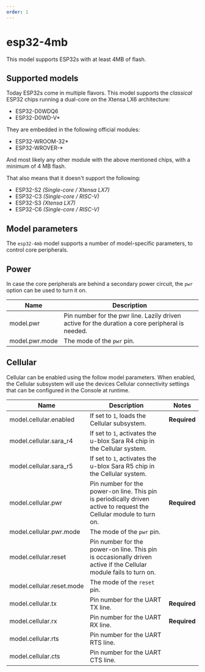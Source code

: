 ```yaml
---
order: 1
---
```


# esp32-4mb

This model supports ESP32s with at least 4MB of flash.

## Supported models

Today ESP32s come in multiple flavors. This model supports the *classical* ESP32 chips running a dual-core on the Xtensa LX6 architecture:

* ESP32-D0WDQ6
* ESP32-D0WD-V*

They are embedded in the following official modules:

* ESP32-WROOM-32*
* ESP32-WROVER-*

And most likely any other module with the above mentioned chips, with a minimum of 4 MB flash.


That also means that it doesn't support the following:

* ESP32-S2 *(Single-core / Xtensa LX7)*
* ESP32-C3 *(Single-core / RISC-V)*
* ESP32-S3 *(Xtensa LX7)*
* ESP32-C6 *(Single-core / RISC-V)*

## Model parameters

The `esp32-4mb` model supports a number of model-specific parameters, to control core peripherals.

## Power

In case the core peripherals are behind a secondary power circuit, the `pwr` option can be used to turn it on.

Name | Description
--- | ---
model.pwr | Pin number for the pwr line. Lazily driven active for the duration a core peripheral is needed.
model.pwr.mode | The mode of the `pwr` pin.


## Cellular

Cellular can be enabled using the follow model parameters. When enabled, the Cellular subsystem will use the devices Cellular connectivity settings that can be configured in the Console at runtime.

Name | Description | Notes
--- | --- | ---
model.cellular.enabled | If set to `1`, loads the Cellular subsystem. | **Required**
model.cellular.sara_r4 | If set to `1`, activates the u-blox Sara R4 chip in the Cellular system.
model.cellular.sara_r5 | If set to `1`, activates the u-blox Sara R5 chip in the Cellular system.
model.cellular.pwr | Pin number for the power-on line. This pin is periodically driven active to request the Cellular module to turn on. | **Required**
model.cellular.pwr.mode | The mode of the `pwr` pin.
model.cellular.reset | Pin number for the power-on line. This pin is occasionally driven active if the Cellular module fails to turn on.
model.cellular.reset.mode | The mode of the `reset` pin.
model.cellular.tx | Pin number for the UART TX line. | **Required**
model.cellular.rx | Pin number for the UART RX line. | **Required**
model.cellular.rts | Pin number for the UART RTS line.
model.cellular.cts | Pin number for the UART CTS line.
